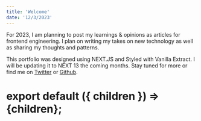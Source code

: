 ```yaml
---
title: 'Welcome'
date: '12/3/2023'
---
```


For 2023, I am planning to post my learnings & opinions as articles for frontend
engineering. I plan on writing my takes on new technology as well as sharing my
thoughts and patterns.

This portfolio was designed using NEXT.JS and Styled with Vanilla Extract. I
will be updating it to NEXT 13 the coming months. Stay tuned for more or find me
on [Twitter](https://twitter.com/scottykaye) or
[Github](https://github.com/scottykaye).

# export default ({ children }) => <App>{children}</App>;
